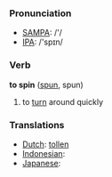 === Pronunciation ===
*[[w:SAMPA|SAMPA]]: /'/
*[[w:IPA|IPA]]: /'spɪn/

=== Verb ===

'''to spin''' ([[spun]], spun)

# to [[turn]] around quickly

=== Translations ===
*[[Dutch]]: [[tollen]]
*[[Indonesian]]: [[]]
*[[Japanese]]: [[]]
